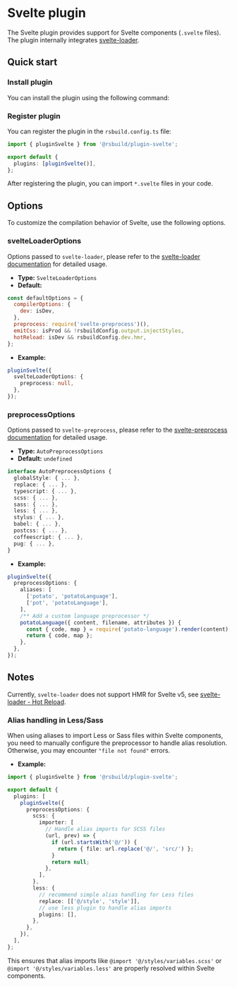 # Svelte plugin


<SourceCode href="https://github.com/web-infra-dev/rsbuild/tree/main/packages/plugin-svelte" />

The Svelte plugin provides support for Svelte components (`.svelte` files). The plugin internally integrates [svelte-loader](https://github.com/sveltejs/svelte-loader).

## Quick start

### Install plugin

You can install the plugin using the following command:


<PackageManagerTabs command="add @rsbuild/plugin-svelte -D" />

### Register plugin

You can register the plugin in the `rsbuild.config.ts` file:

```ts title="rsbuild.config.ts"
import { pluginSvelte } from '@rsbuild/plugin-svelte';

export default {
  plugins: [pluginSvelte()],
};
```

After registering the plugin, you can import `*.svelte` files in your code.

## Options

To customize the compilation behavior of Svelte, use the following options.

### svelteLoaderOptions

Options passed to `svelte-loader`, please refer to the [svelte-loader documentation](https://github.com/sveltejs/svelte-loader) for detailed usage.

- **Type:** `SvelteLoaderOptions`
- **Default:**

```js
const defaultOptions = {
  compilerOptions: {
    dev: isDev,
  },
  preprocess: require('svelte-preprocess')(),
  emitCss: isProd && !rsbuildConfig.output.injectStyles,
  hotReload: isDev && rsbuildConfig.dev.hmr,
};
```

- **Example:**

```ts
pluginSvelte({
  svelteLoaderOptions: {
    preprocess: null,
  },
});
```

### preprocessOptions

Options passed to `svelte-preprocess`, please refer to the [svelte-preprocess documentation](https://github.com/sveltejs/svelte-preprocess/blob/c2107e529da9438ea5b8060aa471119940896e40/docs/preprocessing.md) for detailed usage.

- **Type:** `AutoPreprocessOptions`
- **Default:** `undefined`

```ts
interface AutoPreprocessOptions {
  globalStyle: { ... },
  replace: { ... },
  typescript: { ... },
  scss: { ... },
  sass: { ... },
  less: { ... },
  stylus: { ... },
  babel: { ... },
  postcss: { ... },
  coffeescript: { ... },
  pug: { ... },
}
```

- **Example:**

```ts
pluginSvelte({
  preprocessOptions: {
    aliases: [
      ['potato', 'potatoLanguage'],
      ['pot', 'potatoLanguage'],
    ],
    /** Add a custom language preprocessor */
    potatoLanguage({ content, filename, attributes }) {
      const { code, map } = require('potato-language').render(content);
      return { code, map };
    },
  },
});
```

## Notes

Currently, `svelte-loader` does not support HMR for Svelte v5, see [svelte-loader - Hot Reload](https://github.com/sveltejs/svelte-loader?tab=readme-ov-file#hot-reload).

### Alias handling in Less/Sass

When using aliases to import Less or Sass files within Svelte components, you need to manually configure the preprocessor to handle alias resolution. Otherwise, you may encounter `"file not found"` errors.

- **Example:**

```ts title="rsbuild.config.ts"
import { pluginSvelte } from '@rsbuild/plugin-svelte';

export default {
  plugins: [
    pluginSvelte({
      preprocessOptions: {
        scss: {
          importer: [
            // Handle alias imports for SCSS files
            (url, prev) => {
              if (url.startsWith('@/')) {
                return { file: url.replace('@/', 'src/') };
              }
              return null;
            },
          ],
        },
        less: {
          // recommend simple alias handling for Less files
          replace: [['@/style', 'style']],
          // use less plugin to handle alias imports
          plugins: [],
        },
      },
    }),
  ],
};
```

This ensures that alias imports like `@import '@/styles/variables.scss'` or `@import '@/styles/variables.less'` are properly resolved within Svelte components.
